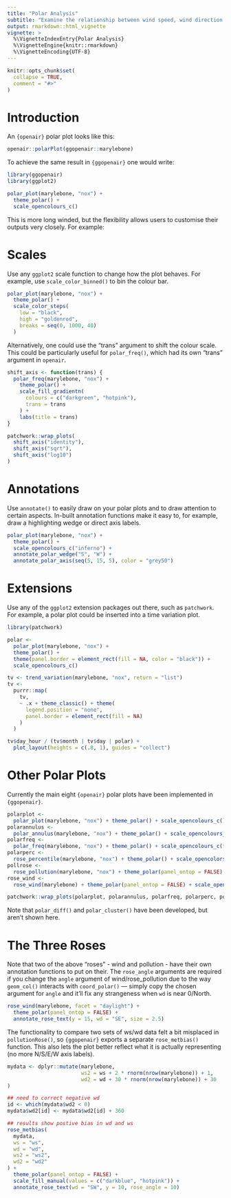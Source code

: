 ```yaml
---
title: "Polar Analysis"
subtitle: "Examine the relationship between wind speed, wind direction and pollutant concentrations."
output: rmarkdown::html_vignette
vignette: >
  %\VignetteIndexEntry{Polar Analysis}
  %\VignetteEngine{knitr::rmarkdown}
  %\VignetteEncoding{UTF-8}
---
```


```r
knitr::opts_chunk$set(
  collapse = TRUE,
  comment = "#>"
)
```

# Introduction

An `{openair}` polar plot looks like this:

```r
openair::polarPlot(ggopenair::marylebone)
```

To achieve the same result in `{ggopenair}` one would write:

```r
library(ggopenair)
library(ggplot2)

polar_plot(marylebone, "nox") +
  theme_polar() +
  scale_opencolours_c()
```

This is more long winded, but the flexibility allows users to customise their outputs very closely. For example:

# Scales

Use any `ggplot2` scale function to change how the plot behaves. For example, use `scale_color_binned()` to bin the colour bar.

```r
polar_plot(marylebone, "nox") +
  theme_polar() +
  scale_color_steps(
    low = "black",
    high = "goldenrod",
    breaks = seq(0, 1000, 40)
  )
```

Alternatively, one could use the "trans" argument to shift the colour scale. This could be particularly useful for `polar_freq()`, which had its own "trans" argument in `openair`.

```r
shift_axis <- function(trans) {
  polar_freq(marylebone, "nox") +
    theme_polar() +
    scale_fill_gradientn(
      colours = c("darkgreen", "hotpink"),
      trans = trans
    ) +
    labs(title = trans)
}

patchwork::wrap_plots(
  shift_axis("identity"),
  shift_axis("sqrt"),
  shift_axis("log10")
)
```

# Annotations

Use `annotate()` to easily draw on your polar plots and to draw attention to certain aspects. In-built annotation functions make it easy to, for example, draw a highlighting wedge or direct axis labels.

```r
polar_plot(marylebone, "nox") +
  theme_polar() +
  scale_opencolours_c("inferno") +
  annotate_polar_wedge("S", "W") +
  annotate_polar_axis(seq(5, 15, 5), color = "grey50")
```

# Extensions

Use any of the `ggplot2` extension packages out there, such as `patchwork`. For example, a polar plot could be inserted into a time variation plot.

```r
library(patchwork)

polar <-
  polar_plot(marylebone, "nox") +
  theme_polar() +
  theme(panel.border = element_rect(fill = NA, color = "black")) +
  scale_opencolours_c()

tv <- trend_variation(marylebone, "nox", return = "list")
tv <-
  purrr::map(
    tv,
    ~ .x + theme_classic() + theme(
      legend.position = "none",
      panel.border = element_rect(fill = NA)
    )
  )

tv$day_hour / (tv$month | tv$day | polar) +
  plot_layout(heights = c(.8, 1), guides = "collect")
```

# Other Polar Plots

Currently the main eight `{openair}` polar plots have been implemented in `{ggopenair}`.

```r
polarplot <-
  polar_plot(marylebone, "nox") + theme_polar() + scale_opencolours_c()
polarannulus <-
  polar_annulus(marylebone, "nox") + theme_polar() + scale_opencolours_c()
polarfreq <-
  polar_freq(marylebone, "nox") + theme_polar() + scale_opencolours_c(trans = "sqrt")
polarperc <-
  rose_percentile(marylebone, "nox") + theme_polar() + scale_opencolors_d()
pollrose <-
  rose_pollution(marylebone, "nox") + theme_polar(panel_ontop = FALSE) + scale_opencolors_d()
rose_wind <-
  rose_wind(marylebone) + theme_polar(panel_ontop = FALSE) + scale_opencolors_d()

patchwork::wrap_plots(polarplot, polarannulus, polarfreq, polarperc, pollrose, rose_wind, nrow = 3)
```

Note that `polar_diff()` and `polar_cluster()` have been developed, but aren't shown here.

# The Three Roses

Note that two of the above "roses" - wind and pollution - have their own annotation functions to put on their. The `rose_angle` arguments are required if you change the `angle` argument of wind/rose_pollution due to the way `geom_col()` interacts with `coord_polar()` --- simply copy the chosen argument for `angle` and it'll fix any strangeness when `wd` is near 0/North.

```r
rose_wind(marylebone, facet = "daylight") +
  theme_polar(panel_ontop = FALSE) +
  annotate_rose_text(y = 15, wd = "SE", size = 2.5)
```

The functionality to compare two sets of ws/wd data felt a bit misplaced in `pollutionRose()`, so `{ggopenair}` exports a separate `rose_metbias()` function. This also lets the plot better reflect what it is actually representing (no more N/S/E/W axis labels).

```r
mydata <- dplyr::mutate(marylebone,
                        ws2 = ws + 2 * rnorm(nrow(marylebone)) + 1,
                        wd2 = wd + 30 * rnorm(nrow(marylebone)) + 30
)

## need to correct negative wd
id <- which(mydata$wd2 < 0)
mydata$wd2[id] <- mydata$wd2[id] + 360

## results show postive bias in wd and ws
rose_metbias(
  mydata,
  ws = "ws",
  wd = "wd",
  ws2 = "ws2",
  wd2 = "wd2"
) +
  theme_polar(panel_ontop = FALSE) +
  scale_fill_manual(values = c("darkblue", "hotpink")) +
  annotate_rose_text(wd = "SW", y = 10, rose_angle = 10)

```

